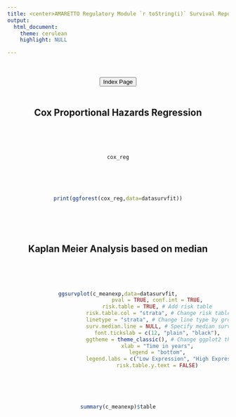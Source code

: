 ```yaml
---
title: <center>AMARETTO Regulatory Module `r toString(i)` Survival Report</center>
output: 
  html_document:
    theme: cerulean
    highlight: NULL

---
```

<center>
<br><br>
<a href="../survivalindex.html"><button type="button"  class="btn btn-primary">Index Page</button></a>
<br><br>

## Cox Proportional Hazards Regression
<br><br><br>
```r
cox_reg
```
<br><br><br>
```r
print(ggforest(cox_reg,data=datasurvfit))
```
<br><br><br>

## Kaplan Meier Analysis based on median
<br><br><br>
```r
ggsurvplot(c_meanexp,data=datasurvfit,
                         pval = TRUE, conf.int = TRUE,
                         risk.table = TRUE, # Add risk table
                         risk.table.col = "strata", # Change risk table color by groups
                         linetype = "strata", # Change line type by groups
                         surv.median.line = NULL, # Specify median survival
                         font.tickslab = c(12, "plain", "black"),
                         ggtheme = theme_classic(), # Change ggplot2 theme
                         xlab = "Time in years",
                         legend = "bottom",
                         legend.labs = c("Low Expression", "High Expression"),
                         risk.table.y.text = FALSE)
```
<br><br><br>
```r
summary(c_meanexp)$table
```
<br><br><br>
</center>
